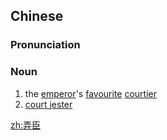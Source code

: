 ==Chinese==
{{zh-forms}}

===Pronunciation===
{{zh-pron
|m=nòngchén
|cat=n
}}

===Noun===
{{zh-noun}}

# the [[emperor]]'s [[favourite]] [[courtier]]
# [[court jester]]

[[zh:弄臣]]